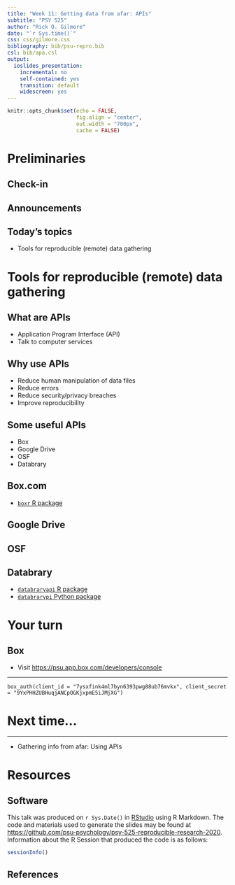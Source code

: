 ```yaml
---
title: "Week 11: Getting data from afar: APIs"
subtitle: "PSY 525"
author: "Rick O. Gilmore"
date: "`r Sys.time()`"
css: css/gilmore.css
bibliography: bib/psu-repro.bib
csl: bib/apa.csl
output:
  ioslides_presentation:
    incremental: no
    self-contained: yes
    transition: default
    widescreen: yes
---
```


```r
knitr::opts_chunk$set(echo = FALSE, 
                      fig.align = "center",
                      out.width = "700px",
                      cache = FALSE)
```

<!-- Scrolling slides -->
<!-- http://stackoverflow.com/q/38260799 -->
<style>
slides > slide { overflow: scroll; }
slides > slide:not(.nobackground):before {
  background: none;
  }
slides > slide:not(.nobackground):after {
  content: '';
  background: none;
  }
}
</style>

# Preliminaries

## Check-in

## Announcements

## Today's topics

- Tools for reproducible (remote) data gathering 

# Tools for reproducible (remote) data gathering

## What are APIs

- Application Program Interface (API)
- Talk to computer services

## Why use APIs

- Reduce human manipulation of data files
- Reduce errors
- Reduce security/privacy breaches
- Improve reproducibility

## Some useful APIs

- Box
- Google Drive
- OSF
- Databrary

## Box.com

- [`boxr` R package](https://r-box.github.io/boxr/)

## Google Drive

## OSF

## Databrary

- [`databraryapi` R package](https://github.com/PLAY-behaviorome/databraryapi)
- [`databrarypi` Python package](https://github.com/PLAY-behaviorome/databrarypi)

# Your turn

## Box

- Visit <https://psu.app.box.com/developers/console>

---


```
box_auth(client_id = "7ysxfink4ml7byn6393pwg88ub76mvkx", client_secret = "9YxPHHZUBHuqjANCpOGKjxpmE5iJMjXG")
```

# Next time...

---

- Gathering info from afar: Using APIs

# Resources

## Software

This talk was produced on `r Sys.Date()` in [RStudio](http://rstudio.com) using R Markdown.
The code and materials used to generate the slides may be found at <https://github.com/psu-psychology/psy-525-reproducible-research-2020>.
Information about the R Session that produced the code is as follows:
```r
sessionInfo()
```

## References